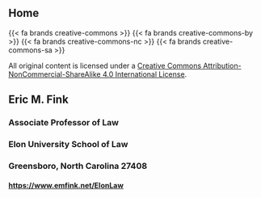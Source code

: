 <div class="index">

# Home {.unnumbered}

</div>

<div class="license">

{{< fa brands creative-commons >}} {{< fa brands creative-commons-by >}} {{< fa brands creative-commons-nc >}} {{< fa brands creative-commons-sa >}}
	
All original content is licensed under a <a href="https://creativecommons.org/licenses/by-nc-sa/4.0/" target="_blank"> Creative Commons Attribution-NonCommercial-ShareAlike 4.0 International License</a>.

## Eric M. Fink
### Associate Professor of Law
### Elon University School of Law
### Greensboro, North Carolina 27408
#### <a href="https://www.emfink.net/ElonLaw/"><span class="mono-face">https://www.emfink.net/ElonLaw</span></a>

</div>